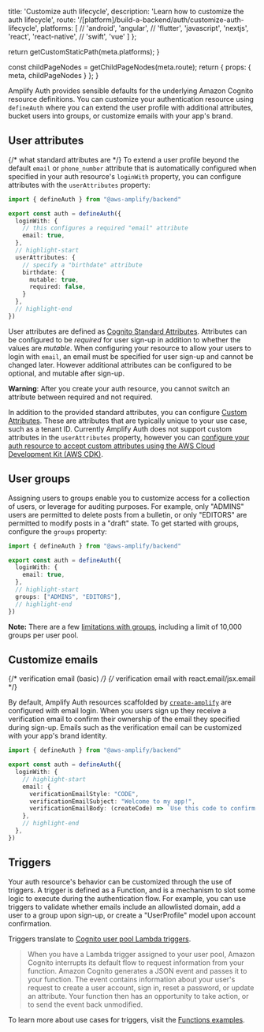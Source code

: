 
  title: 'Customize auth lifecycle',
  description:
    'Learn how to customize the auth lifecycle',
  route: '/[platform]/build-a-backend/auth/customize-auth-lifecycle',
  platforms: [
    // 'android',
    'angular',
    // 'flutter',
    'javascript',
    'nextjs',
    'react',
    'react-native',
    // 'swift',
    'vue'
  ]
};

  return getCustomStaticPath(meta.platforms);
}

  const childPageNodes = getChildPageNodes(meta.route);
  return {
    props: {
      meta,
      childPageNodes
    }
  };
}

<Overview childPageNodes={props.childPageNodes} />


Amplify Auth provides sensible defaults for the underlying Amazon Cognito resource definitions. You can customize your authentication resource using `defineAuth` where you can extend the user profile with additional attributes, bucket users into groups, or customize emails with your app's brand.

## User attributes

{/* what standard attributes are */}
To extend a user profile beyond the default `email` or `phone_number` attribute that is automatically configured when specified in your auth resource's `loginWith` property, you can configure attributes with the `userAttributes` property:

```ts title="amplify/auth/resource.ts"
import { defineAuth } from "@aws-amplify/backend"

export const auth = defineAuth({
  loginWith: {
    // this configures a required "email" attribute
    email: true,
  },
  // highlight-start
  userAttributes: {
    // specify a "birthdate" attribute
    birthdate: {
      mutable: true,
      required: false,
    }
  },
  // highlight-end
})
```

User attributes are defined as [Cognito Standard Attributes](https://docs.aws.amazon.com/cognito/latest/developerguide/user-pool-settings-attributes.html#cognito-user-pools-standard-attributes). Attributes can be configured to be _required_ for user sign-up in addition to whether the values are _mutable_. When configuring your resource to allow your users to login with `email`, an email must be specified for user sign-up and cannot be changed later. However additional attributes can be configured to be optional, and mutable after sign-up.

<Callout warning>

**Warning**: After you create your auth resource, you cannot switch an attribute between required and not required.

</Callout>

In addition to the provided standard attributes, you can configure [Custom Attributes](https://docs.aws.amazon.com/cognito/latest/developerguide/user-pool-settings-attributes.html#user-pool-settings-custom-attributes). These are attributes that are typically unique to your use case, such as a tenant ID. Currently Amplify Auth does not support custom attributes in the `userAttributes` property, however you can [configure your auth resource to accept custom attributes using the AWS Cloud Development Kit (AWS CDK)](/[platform]/build-a-backend/auth/modify-resources-with-cdk/#custom-attributes).

## User groups

Assigning users to groups enable you to customize access for a collection of users, or leverage for auditing purposes. For example, only "ADMINS" users are permitted to delete posts from a bulletin, or only "EDITORS" are permitted to modify posts in a "draft" state. To get started with groups, configure the `groups` property:

```ts title="amplify/auth/resource.ts"
import { defineAuth } from "@aws-amplify/backend"

export const auth = defineAuth({
  loginWith: {
    email: true,
  },
  // highlight-start
  groups: ["ADMINS", "EDITORS"],
  // highlight-end
})
```

<Callout>

**Note:** There are a few [limitations with groups](https://docs.aws.amazon.com/cognito/latest/developerguide/cognito-user-pools-user-groups.html#user-pool-user-groups-limitations), including a limit of 10,000 groups per user pool.

</Callout>

## Customize emails

{/* verification email (basic) */}
{/* verification email with react.email/jsx.email */}

By default, Amplify Auth resources scaffolded by [`create-amplify`](https://www.npmjs.com/package/create-amplify) are configured with email login. When you users sign up they receive a verification email to confirm their ownership of the email they specified during sign-up. Emails such as the verification email can be customized with your app's brand identity.

```ts title="amplify/auth/resource.ts"
import { defineAuth } from "@aws-amplify/backend"

export const auth = defineAuth({
  loginWith: {
    // highlight-start
    email: {
      verificationEmailStyle: "CODE",
      verificationEmailSubject: "Welcome to my app!",
      verificationEmailBody: (createCode) => `Use this code to confirm your account: ${createCode()}`,
    },
    // highlight-end
  },
})
```

## Triggers

Your auth resource's behavior can be customized through the use of triggers. A trigger is defined as a Function, and is a mechanism to slot some logic to execute during the authentication flow. For example, you can use triggers to validate whether emails include an allowlisted domain, add a user to a group upon sign-up, or create a "UserProfile" model upon account confirmation.

Triggers translate to [Cognito user pool Lambda triggers](https://docs.aws.amazon.com/cognito/latest/developerguide/cognito-user-identity-pools-working-with-aws-lambda-triggers.html).

> When you have a Lambda trigger assigned to your user pool, Amazon Cognito interrupts its default flow to request information from your function. Amazon Cognito generates a JSON event and passes it to your function. The event contains information about your user's request to create a user account, sign in, reset a password, or update an attribute. Your function then has an opportunity to take action, or to send the event back unmodified.

To learn more about use cases for triggers, visit the [Functions examples](/[platform]/build-a-backend/functions/examples/).
